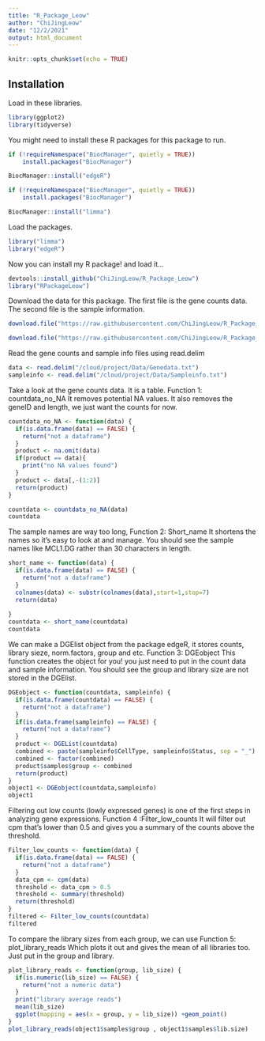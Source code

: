 ```yaml
---
title: "R_Package_Leow"
author: "ChiJingLeow"
date: "12/2/2021"
output: html_document
---
```


```r
knitr::opts_chunk$set(echo = TRUE)
```

## Installation

Load in these libraries.
```r
library(ggplot2)
library(tidyverse)
```

You might need to install these R packages for this package to run. 
```r
if (!requireNamespace("BiocManager", quietly = TRUE))
    install.packages("BiocManager")

BiocManager::install("edgeR")

if (!requireNamespace("BiocManager", quietly = TRUE))
    install.packages("BiocManager")

BiocManager::install("limma")
```

Load the packages.
```r
library("limma")
library("edgeR")
```

Now you can install my R package!
and load it...
```r
devtools::install_github("ChiJingLeow/R_Package_Leow")
library("RPackageLeow")
```

Download the data for this package. 
The first file is the gene counts data.
The second file is the sample information.
```r
download.file("https://raw.githubusercontent.com/ChiJingLeow/R_Package_Leow/master/Data/GSE60450_LactationGenewiseCounts.txt", destfile = "/cloud/project/Data/Genedata.txt")

download.file("https://raw.githubusercontent.com/ChiJingLeow/R_Package_Leow/master/Data/SampleInfo_Corrected.txt", destfile = "/cloud/project/Data/Sampleinfo.txt")
```

Read the gene counts and sample info files using read.delim
```r
data <- read.delim("/cloud/project/Data/Genedata.txt")
sampleinfo <- read.delim("/cloud/project/Data/Sampleinfo.txt")
```

Take a look at the gene counts data. It is a table. 
Function 1: countdata_no_NA
It removes potential NA values. It also removes the geneID and length, we just want the counts for now.
```r
countdata_no_NA <- function(data) {
  if(is.data.frame(data) == FALSE) {
    return("not a dataframe")
  }
  product <- na.omit(data)
  if(product == data){
    print("no NA values found")
  }
  product <- data[,-(1:2)]
  return(product)
}

countdata <- countdata_no_NA(data)
countdata
```

The sample names are way too long,
Function 2: Short_name
It shortens the names so it's easy to look at and manage. 
You should see the sample names like MCL1.DG rather than 30 characters in length.
```r
short_name <- function(data) {
  if(is.data.frame(data) == FALSE) {
    return("not a dataframe")
  }
  colnames(data) <- substr(colnames(data),start=1,stop=7)
  return(data)
  
}
countdata <- short_name(countdata)
countdata
```

We can make a DGElist object from the package edgeR, it stores counts, library sieze, norm.factors, group and etc. 
Function 3: DGEobject
This function creates the object for you! you just need to put in the count data and sample information.
You should see the group and library size are not stored in the DGElist.
```r
DGEobject <- function(countdata, sampleinfo) {
  if(is.data.frame(countdata) == FALSE) {
    return("not a dataframe")
  }
  if(is.data.frame(sampleinfo) == FALSE) {
    return("not a dataframe")
  }
  product <- DGEList(countdata)
  combined <- paste(sampleinfo$CellType, sampleinfo$Status, sep = "_")
  combined <- factor(combined) 
  product$samples$group <- combined
  return(product)
}
object1 <- DGEobject(countdata,sampleinfo)
object1
```

Filtering out low counts (lowly expressed genes) is one of the first steps in analyzing gene expressions. 
Function 4 :Filter_low_counts
It will filter out cpm that's lower than 0.5 and gives you a summary of the counts above the threshold.
```r
Filter_low_counts <- function(data) {
  if(is.data.frame(data) == FALSE) {
    return("not a dataframe")
  }
  data_cpm <- cpm(data)
  threshold <- data_cpm > 0.5
  threshold <- summary(threshold)
  return(threshold)
}
filtered <- Filter_low_counts(countdata)
filtered
```

To compare the library sizes from each group, we can use 
Function 5: plot_library_reads
Which plots it out and gives the mean of all libraries too. 
Just put in the group and library.
```r
plot_library_reads <- function(group, lib_size) {
  if(is.numeric(lib_size) == FALSE) {
    return("not a numeric data")
  }
  print("library average reads")
  mean(lib_size)
  ggplot(mapping = aes(x = group, y = lib_size)) +geom_point()
}
plot_library_reads(object1$samples$group , object1$samples$lib.size)
```
